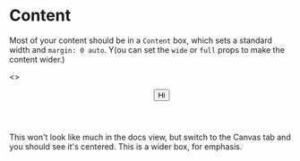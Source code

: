 
<Meta title="Molecule/Content" />

# Content

Most of your content should be in a `Content` box, which sets a standard width and `margin: 0 auto`. Y(ou can set the
`wide` or `full` props to make the content wider.)

<Canvas>
  <Story name="Divider">
    <>
      <Header underscore>
        <SiteLogo>
          <Clear withText />
        </SiteLogo>
        <Menu>
          <Button href="#">Hi</Button>
        </Menu>
      </Header>
      <Content>
        <Text>
          This won't look like much in the docs view, but switch to the Canvas tab and you should see it's centered.
        </Text>
      </Content>
      <Content wide>
          This is a wider box, for emphasis.
      </Content>
    </>
  </Story>
</Canvas>

